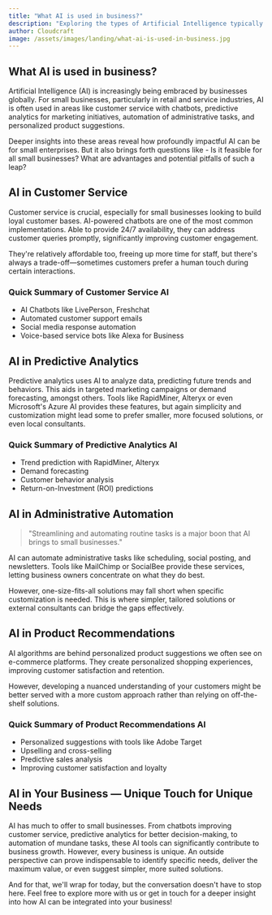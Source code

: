 ```yaml
---
title: "What AI is used in business?"
description: "Exploring the types of Artificial Intelligence typically implemented in small businesses, specifically within the retail and service industries."
author: Cloudcraft
image: /assets/images/landing/what-ai-is-used-in-business.jpg
---
```


## What AI is used in business?

Artificial Intelligence (AI) is increasingly being embraced by businesses globally. For small businesses, particularly in retail and service industries, AI is often used in areas like customer service with chatbots, predictive analytics for marketing initiatives, automation of administrative tasks, and personalized product suggestions.

Deeper insights into these areas reveal how profoundly impactful AI can be for small enterprises. But it also brings forth questions like - Is it feasible for all small businesses? What are advantages and potential pitfalls of such a leap?

<ServicesBlurb />

## AI in Customer Service

Customer service is crucial, especially for small businesses looking to build loyal customer bases. AI-powered chatbots are one of the most common implementations. Able to provide 24/7 availability, they can address customer queries promptly, significantly improving customer engagement.

They're relatively affordable too, freeing up more time for staff, but there's always a trade-off—sometimes customers prefer a human touch during certain interactions. 

### Quick Summary of Customer Service AI

 * AI Chatbots like LivePerson, Freshchat
 * Automated customer support emails 
 * Social media response automation
 * Voice-based service bots like Alexa for Business

## AI in Predictive Analytics

Predictive analytics uses AI to analyze data, predicting future trends and behaviors. This aids in targeted marketing campaigns or demand forecasting, amongst others. Tools like RapidMiner, Alteryx or even Microsoft's Azure AI provides these features, but again simplicity and customization might lead some to prefer smaller, more focused solutions, or even local consultants.

### Quick Summary of Predictive Analytics AI

 * Trend prediction with RapidMiner, Alteryx
 * Demand forecasting
 * Customer behavior analysis
 * Return-on-Investment (ROI) predictions

<GetStartedBlurb />

## AI in Administrative Automation

<blockquote>
"Streamlining and automating routine tasks is a major boon that AI brings to small businesses."
</blockquote>

AI can automate administrative tasks like scheduling, social posting, and newsletters. Tools like MailChimp or SocialBee provide these services, letting business owners concentrate on what they do best.

However, one-size-fits-all solutions may fall short when specific customization is needed. This is where simpler, tailored solutions or external consultants can bridge the gaps effectively.

## AI in Product Recommendations

AI algorithms are behind personalized product suggestions we often see on e-commerce platforms. They create personalized shopping experiences, improving customer satisfaction and retention.

However, developing a nuanced understanding of your customers might be better served with a more custom approach rather than relying on off-the-shelf solutions.

### Quick Summary of Product Recommendations AI

 * Personalized suggestions with tools like Adobe Target
 * Upselling and cross-selling
 * Predictive sales analysis
 * Improving customer satisfaction and loyalty

## AI in Your Business — Unique Touch for Unique Needs

AI has much to offer to small businesses. From chatbots improving customer service, predictive analytics for better decision-making, to automation of mundane tasks, these AI tools can significantly contribute to business growth. However, every business is unique. An outside perspective can prove indispensable to identify specific needs, deliver the maximum value, or even suggest simpler, more suited solutions. 

And for that, we'll wrap for today, but the conversation doesn't have to stop here. Feel free to explore more with us or get in touch for a deeper insight into how AI can be integrated into your business!
